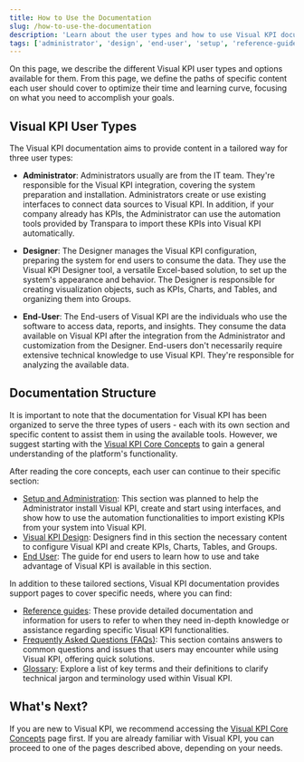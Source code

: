 ```yaml
---
title: How to Use the Documentation
slug: /how-to-use-the-documentation
description: 'Learn about the user types and how to use Visual KPI documentation.'
tags: ['administrator', 'design', 'end-user', 'setup', 'reference-guides', 'faq', 'core-concepts']
---
```


On this page, we describe the different Visual KPI user types and options available for them. From this page, we define the paths of specific content each user should cover to optimize their time and learning curve, focusing on what you need to accomplish your goals.

## Visual KPI User Types

The Visual KPI documentation aims to provide content in a tailored way for three user types:

- **Administrator**: Administrators usually are from the IT team. They're responsible for the Visual KPI integration, covering the system preparation and installation. Administrators create or use existing interfaces to connect data sources to Visual KPI. In addition, if your company already has KPIs, the Administrator can use the automation tools provided by Transpara to import these KPIs into Visual KPI automatically.

- **Designer**: The Designer manages the Visual KPI configuration, preparing the system for end users to consume the data. They use the Visual KPI Designer tool, a versatile Excel-based solution, to set up the system's appearance and behavior. The Designer is responsible for creating visualization objects, such as KPIs, Charts, and Tables, and organizing them into Groups.

- **End-User**: The End-users of Visual KPI are the individuals who use the software to access data, reports, and insights. They consume the data available on Visual KPI after the integration from the Administrator and customization from the Designer. End-users don't necessarily require extensive technical knowledge to use Visual KPI. They're responsible for analyzing the available data.

## Documentation Structure

It is important to note that the documentation for Visual KPI has been organized to serve the three types of users - each with its own section and specific content to assist them in using the available tools. However, we suggest starting with the [Visual KPI Core Concepts](/core-concepts) to gain a general understanding of the platform's functionality.

After reading the core concepts, each user can continue to their specific section:

- [Setup and Administration](/setup-and-administration): This section was planned to help the Administrator install Visual KPI, create and start using interfaces, and show how to use the automation functionalities to import existing KPIs from your system into Visual KPI.
- [Visual KPI Design](/visual-kpi-designer/overview): Designers find in this section the necessary content to configure Visual KPI and create KPIs, Charts, Tables, and Groups.
- [End User](/end-user/overview): The guide for end users to learn how to use and take advantage of Visual KPI is available in this section.

In addition to these tailored sections, Visual KPI documentation provides support pages to cover specific needs, where you can find:

- [Reference guides](/references): These provide detailed documentation and information for users to refer to when they need in-depth knowledge or assistance regarding specific Visual KPI functionalities.
- [Frequently Asked Questions (FAQs)](/faqs): This section contains answers to common questions and issues that users may encounter while using Visual KPI, offering quick solutions.
- [Glossary](/glossary): Explore a list of key terms and their definitions to clarify technical jargon and terminology used within Visual KPI.

## What's Next?

If you are new to Visual KPI, we recommend accessing the [Visual KPI Core Concepts](/core-concepts) page first. If you are already familiar with Visual KPI, you can proceed to one of the pages described above, depending on your needs.
